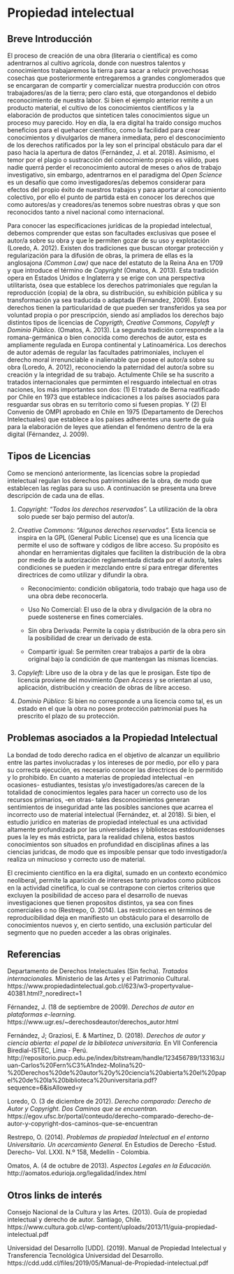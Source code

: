 # Propiedad intelectual {#propiedad}

## Breve Introducción  

El proceso de creación de una obra (literaria o científica) es como adentrarnos al cultivo agrícola, donde con nuestros talentos y conocimientos trabajaremos la tierra para sacar a relucir provechosas cosechas que posteriormente entregaremos a grandes conglomerados que se encargaran de compartir y comercializar nuestra producción con otros trabajadores/as de la tierra; pero claro está, que otorgandonos el debido reconocimiento de nuestra labor. Si bien el ejemplo anterior remite a un producto material, el cultivo de los conocimientos científicos y la elaboración de productos que sinteticen tales conocimientos sigue un proceso muy parecido. Hoy en día, la era digital ha traído consigo muchos beneficios para el quehacer científico, como la facilidad para crear conocimientos y divulgarlos de manera inmediata, pero el desconocimiento de los derechos ratificados por la ley son el principal obstáculo para dar el paso hacia la apertura de datos (Fernández, J. et al. 2018). Asimismo, el temor por el plagio o sustracción del conocimiento propio es válido, pues nadie querrá perder el reconocimiento autoral de meses o años de trabajo investigativo, sin embargo, adentrarnos en el paradigma del _Open Science_ es un desafío que como investigadores/as debemos considerar para efectos del propio éxito de nuestros trabajos y para aportar al conocimiento colectivo, por ello el punto de partida está en conocer los derechos que como autores/as y creadores/as tenemos sobre nuestras obras y que son reconocidos tanto a nivel nacional como internacional. 

Para conocer las especificaciones jurídicas de la propiedad intelectual, debemos comprender que estas son facultades exclusivas que posee el autor/a sobre su obra y que le permiten gozar de su uso y explotación (Loredo, A. 2012). Existen dos tradiciones que buscan otorgar protección y regularización para la difusión de obras, la primera de ellas es la anglosajona _(Common Law)_ que nace del estatuto de la Reina Ana en 1709 y que introduce el término de _Copyright_ (Omatos, A. 2013). Esta tradición opera en Estados Unidos e Inglaterra y se erige con una perspectiva utilitarista, ósea que establece los derechos patrimoniales que regulan la reproducción (copia) de la obra, su distribución, su exhibición pública y su transformación ya sea traducida o adaptada (Férnandez, 2009). Estos derechos tienen la particularidad de que pueden ser transferidos ya sea por voluntad propia o por prescripción, siendo así ampliados los derechos bajo distintos tipos de licencias de _Copyrigth, Creative Commons, Copyleft y Dominio Público_. (Omatos, A. 2013). La segunda tradición corresponde a la romana-germánica o bien conocida como derechos de autor, esta es ampliamente regulada en Europa continental y Latinoamérica. Los derechos de autor además de regular las facultades patrimoniales, incluyen el derecho moral irrenunciable e inalienable que posee el autor/a sobre su obra (Loredo, A. 2012), reconociendo la paternidad del autor/a sobre su creación y la integridad de su trabajo. Actulmente Chile se ha suscrito a tratados internacionales que permimten el resguardo intelectual en otras naciones, los más importantes son dos: (1) El tratado de Berna reatificado por Chile en 1973 que establece indicaciones a los países asociados para resguardar sus obras en su territorio como si fuesen propias. Y (2) El Convenio de OMPI aprobado en Chile en 1975 (Departamento de Derechos Intelectuales) que establece a los países adherentes una suerte de guía para la elaboración de leyes que atiendan el fenómeno dentro de la era digital (Férnandez, J. 2009). 

## Tipos de Licencias

Como se mencionó anteriormente, las licencias sobre la propiedad intelectual regulan los derechos patrimoniales de la obra, de modo que establecen las reglas para su uso. A continuación se presenta una breve descripción de cada una de ellas.  

1. *Copyright:* _"Todos los derechos reservados"._ La utilización de la obra solo puede ser bajo permiso del autor/a.

2. *Creative Commons:* _"Algunos derechos reservados"._ Esta licencia se inspira en la GPL (General Public License) que es una licencia que permite el uso de software y códigos de libre acceso. Su propósito es ahondar en herramientas digitales que faciliten la distribución de la obra por medio de la autorización reglamentada dictada por el autor/a, tales condiciones se pueden ir mezclando entre sí para entregar diferentes directrices de como utilizar y difundir la obra.  

    * Reconocimiento: condición obligatoria, todo trabajo que haga uso de una obra debe reconocerla.  
  
    * Uso No Comercial: El uso de la obra y divulgación de la obra no puede sostenerse en fines comerciales.   
  
    * Sin obra Derivada: Permite la copia y distribución de la obra pero sin la posibilidad de crear un derivado de esta.    
  
    * Compartir igual: Se permiten crear trabajos a partir de la obra original bajo la condición de que mantengan las mismas licencias.    
  
3. *Copyleft:* Libre uso de la obra y de las que le prosigan. Este tipo de licencia proviene del movimiento _Open Access_ y se orientan al uso, aplicación, distribución y creación de obras de libre acceso.  

4. *Dominio Público:* Si bien no corresponde a una licencia como tal, es un estado en el que la obra no posee protección patrimonial pues ha prescrito el plazo de su protección.   

## Problemas asociados a la Propiedad Intelectual

La bondad de todo derecho radica en el objetivo de alcanzar un equilibrio entre las partes involucradas y los intereses de por medio, por ello y para su correcta ejecución, es necesario conocer las directrices de lo permitido y lo prohibido. En cuanto a materias de propiedad intelectual -en ocasiones- estudiantes, tesistas y/o investigadores/as carecen de la totalidad de conocimientos legales para hacer un correcto uso de los recursos primarios, -en otras- tales desconocimientos generan sentimientos de inseguridad ante las posibles sanciones que acarrea el incorrecto uso de material intelectual (Fernández, et. al 2018). Si bien, el estudio juridico en materias de propiedad intelectual es una actividad altamente profundizada por las universidades y bibliotecas estdounidenses pues la ley es más estricta, para la realidad chilena, estos bastos conocimientos son situados en profundidad en disciplinas afines a las ciencias juridcas, de modo que es imposible pensar que todo investigador/a realiza un minucioso y correcto uso de material.

El crecimiento científico en la era digital, sumado en un contexto económico neoliberal, permite la aparición de intereses tanto privados como públicos en la actividad cinetífica, lo cual se contrapone con ciertos criterios que excluyen la posibilidad de acceso para el desarrollo de nuevas investigaciones que tienen propositos distintos, ya sea con fines comerciales o no (Restrepo, O. 2014). Las restricciones en términos de reproducibilidad deja en manifiesto un obstáculo para el desarrollo de conocimientos nuevos y, en cierto sentido, una exclusión particular del segmento que no pueden acceder a las obras originales. 
  
## Referencias

Departamento de Derechos Intelectuales (Sin fecha). _Tratados internacionales._ Ministerio de las Artes y el Patrimonio Cultural. https://www.propiedadintelectual.gob.cl/623/w3-propertyvalue-40381.html?_noredirect=1 

Férnandez, J. (18 de septiembre de 2009). _Derechos de autor en plataformas e-learning._ https://www.ugr.es/~derechosdeautor/derechos_autor.html  

Fernández, J; Graziosi, E. & Martínez, D. (2018). _Derechos de autor y ciencia abierta: el papel de la biblioteca universitaria._ En VII Conferencia Biredial-ISTEC, Lima - Perú. http://repositorio.pucp.edu.pe/index/bitstream/handle/123456789/133163/Juan-Carlos%20Fern%C3%A1ndez-Molina%20-%20Derechos%20de%20autor%20y%20ciencia%20abierta%20el%20papel%20de%20la%20biblioteca%20universitaria.pdf?sequence=6&isAllowed=y 

Loredo, O. (3 de diciembre de 2012). _Derecho comparado: Derecho de Autor y Copyright. Dos Caminos que se encuentran._ https://egov.ufsc.br/portal/conteudo/derecho-comparado-derecho-de-autor-y-copyright-dos-caminos-que-se-encuentran 

Restrepo, O. (2014). _Problemas de propiedad Intelectual en el entorno Universitario. Un acercamiento General._ En Estudios de Derecho -Estud. Derecho- Vol. LXXI. N.º 158, Medellín - Colombia.

Omatos, A. (4 de octubre de 2013). _Aspectos Legales en la Educación._  http://aomatos.edurioja.org/legalidad/index.html 

## Otros links de interés

Consejo Nacional de la Cultura y las Artes. (2013). Guía de propiedad intelectual y derecho de autor. Santiago, Chile. https://www.cultura.gob.cl/wp-content/uploads/2013/11/guia-propiedad-intelectual.pdf 

Universidad del Desarrollo [UDD]. (2019). Manual de Propiedad Intelectual y Transferencia Tecnológica Universidad del Desarrollo. https://cdd.udd.cl/files/2019/05/Manual-de-Propiedad-intelectual.pdf 